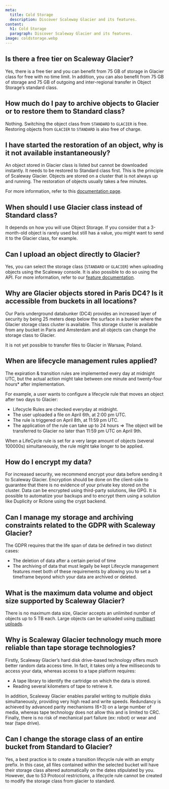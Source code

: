 ```yaml
---
meta:
  title: Cold Storage
  description: Discover Scaleway Glacier and its features.
content:
  h1: Cold Storage
  paragraph: Discover Scaleway Glacier and its features.
image: coldstorage.webp
---
```


## Is there a free tier on Scaleway Glacier?

Yes, there is a free tier and you can benefit from 75 GB of storage in Glacier class for free with no time limit. In addition, you can also benefit from  75 GB of storage and 75 GB of outgoing and inter-regional transfer in Object Storage’s standard class.

## How much do I pay to archive objects to Glacier or to restore them to Standard class?

Nothing. Switching the object class from `STANDARD` to `GLACIER` is free.
Restoring objects from `GLACIER` to `STANDARD` is also free of charge.

## I have started the restoration of an object, why is it not available instantaneously?

An object stored in Glacier class is listed but cannot be downloaded instantly. It needs to be restored to Standard class first.
This is the principle of Scaleway Glacier. Objects are stored on a cluster that is not always up and running. The restoration of objects usually takes a few minutes.

For more information, refer to this [documentation page](/storage/object/how-to/edit-storage-class/).

## When should I use Glacier class instead of Standard class?

It depends on how you will use Object Storage. If you consider that a 3-month-old object is rarely used but still has a value, you might want to send it to the Glacier class, for example.

## Can I upload an object directly to Glacier?

Yes, you can select the storage class (`STANDARD` or `GLACIER`) when uploading objects using the Scaleway console. It is also possible to do so using the API. For more information, refer to our [feature documentation](/storage/object/how-to/edit-storage-class/). 

## Why are Glacier objects stored in Paris DC4? Is it accessible from buckets in all locations?

Our Paris underground databunker (DC4) provides an increased layer of security by being 25 meters deep below the surface in a bunker where the Glacier storage class cluster is available.
This storage cluster is available from any bucket in Paris and Amsterdam and all objects can change the storage class to Glacier.

<Message type="important">

It is not yet possible to transfer files to Glacier in Warsaw, Poland.

</Message>

## When are lifecycle management rules applied?

The expiration & transition rules are implemented every day at midnight UTC, but the actual action might take between one minute and twenty-four hours* after implementation.

For example, a user wants to configure a lifecycle rule that moves an object after two days to Glacier:

- Lifecycle Rules are checked everyday at midnight.
- The user uploaded a file on April 6th, at 2:00 pm UTC.
- The rule is triggered on April 8th, at 11:59 pm UTC.
- The application of the rule can take up to 24 hours
⇒ The object will be transferred to Glacier no later than 11:59 pm UTC on April 9th.

<Message type="note">

When a LifeCycle rule is set for a very large amount of objects (several 100000s) simultaneously, the rule might take longer to be applied.

</Message>

## How do I encrypt my data?

For increased security, we recommend encrypt your data before sending it to Scaleway Glacier.
Encryption should be done on the client-side to guarantee that there is no evidence of your private key stored on the cluster.
Data can be encrypted using third-party solutions, like GPG. It is possible to automatize your backups and to encrypt them using a solution like Duplicity or Rclone using the crypt backend.

## Can I manage my storage and archiving constraints related to the GDPR with Scaleway Glacier?

The GDPR requires that the life span of data be defined in two distinct cases:
- The deletion of data after a certain period of time
- The archiving of data that must legally be kept
Lifecycle management features meet both of these requirements by allowing you to set a timeframe beyond which your data are archived or deleted.

## What is the maximum data volume and object size supported by Scaleway Glacier?

There is no maximum data size, Glacier accepts an unlimited number of objects up to 5 TB each. 
Large objects can be uploaded using [multipart uploads](/storage/object/api-cli/multipart-uploads/).

## Why is Scaleway Glacier technology much more reliable than tape storage technologies?

Firstly, Scaleway Glacier’s hard disk drive-based technology offers much better random data access time. 
In fact, it takes only a few milliseconds to access your data, whereas access to a tape platform requires:

- A tape library to identify the cartridge on which the data is stored.
- Reading several kilometers of tape to retrieve it.

In addition, Scaleway Glacier enables parallel writing to multiple disks simultaneously, providing very high read and write speeds. 
Redundancy is achieved by advanced parity mechanisms (6+3) on a large number of media, whereas tape technology does not allow this and is limited to CRC.
Finally, there is no risk of mechanical part failure (ex: robot) or wear and tear (tape drive).

## Can I change the storage class of an entire bucket from Standard to Glacier?

Yes, a best practice is to create a transition lifecycle rule with an empty prefix.
In this case, all files contained within the selected bucket will have their storage class altered automatically on the dates stipulated by you.
However, due to S3 Protocol restrictions, a lifecycle rule cannot be created to modify the storage class from glacier to standard.
